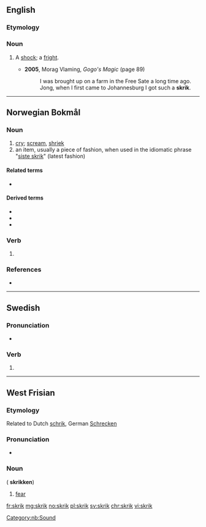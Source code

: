 ==English==

===Etymology===
{{etyl|af|en}}

===Noun===
{{en-noun}}

# {{context|South Africa|lang=en}} A [[shock]]; a [[fright]].
#* '''2005''', Morag Vlaming, ''Gogo's Magic'' (page 89)
#*: I was brought up on a farm in the Free Sate a long time ago. Jong, when I first came to Johannesburg I got such a '''skrik'''.

----

==Norwegian Bokmål==

===Noun===
{{nb-noun-n1}}

# [[cry]]; [[scream]], [[shriek]]
# an item, usually a piece of fashion, when used in the idiomatic phrase "[[siste skrik]]" (latest fashion)

====Related terms====
* {{l|nb|skrike}}

====Derived terms====
* {{l|nb|angstskrik}}
* {{l|nb|dødsskrik}}
* {{l|nb|siste skrik}}

===Verb===
{{head|nb|verb form}}

# {{imperative of|skrike|lang=nb}}

===References===
* {{R:The Bokmål Dictionary}}
[[Category:nb:Sound]]

----

==Swedish==

===Pronunciation===
* {{audio|Sv-skrik.ogg|Audio|lang=sv}}

===Verb===
{{head|sv|verb form}}

# {{sv-verb-form-imp|skrika}}

----

==West Frisian==

===Etymology===

Related to Dutch [[schrik]], German [[Schrecken]]

===Pronunciation===

* {{IPA|/skrɪk/|lang=fy}}

===Noun===
{{head|fy|noun|g=c}} ({{g|p}} '''skrikken''')

# [[fear]]

[[fr:skrik]]
[[mg:skrik]]
[[no:skrik]]
[[pl:skrik]]
[[sv:skrik]]
[[chr:skrik]]
[[vi:skrik]]